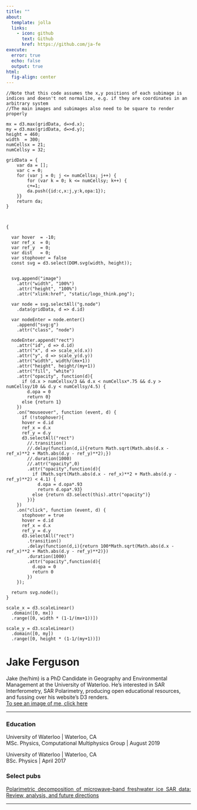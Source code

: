 ```yaml
---
title: ""
about:
  template: jolla
  links:
    - icon: github
      text: Github
      href: https://github.com/ja-fe
execute:
  error: true
  echo: false
  output: true
html:
  fig-align: center
---
```


```ojs
//Note that this code assumes the x,y positions of each subimage is indices and doesn't not normalize, e.g. if they are coordinates in an arbitrary system
//The main images and subimages also need to be square to render properly

mx = d3.max(gridData, d=>d.x);
my = d3.max(gridData, d=>d.y);
height = 460;
width  = 300;
numCellsx = 21;
numCellsy = 32;

gridData = {
    var da = [];
    var c = 0;
    for (var j = 0; j <= numCellsx; j++) {
        for (var k = 0; k <= numCellsy; k++) {
        c+=1;
        da.push({id:c,x:j,y:k,opa:1});
    }}
    return da;
}



{

  var hover  = -10;
  var ref_x  = 0;
  var ref_y  = 0;
  var dist   = 0;
  var stophover = false
  const svg = d3.select(DOM.svg(width, height));


  svg.append("image")
    .attr("width", "100%")
    .attr("height", "100%")
    .attr("xlink:href", "static/logo_think.png");

  var node = svg.selectAll("g.node")
    .data(gridData, d => d.id)
    
  var nodeEnter = node.enter()
    .append("svg:g")
    .attr("class", "node")

  nodeEnter.append("rect")
    .attr("id", d => d.id)
    .attr("x", d => scale_x(d.x))
    .attr("y", d => scale_y(d.y))
    .attr("width", width/(mx+1))
    .attr("height", height/(my+1))
    .attr("fill", "white")
    .attr("opacity", function(d){
      if (d.x > numCellsx/3 && d.x < numCellsx*.75 && d.y > numCellsy/10 && d.y < numCellsy/4.5) {
        d.opa = 0
        return 0}
      else {return 1}
    })
    .on("mouseover", function (event, d) {
      if (!stophover){
      hover = d.id
      ref_x = d.x
      ref_y = d.y
      d3.selectAll("rect")
        //.transition()
        //.delay(function(d,i){return Math.sqrt(Math.abs(d.x - ref_x)**2 + Math.abs(d.y - ref_y)**2);})
        //.duration(1000)
        //.attr("opacity",0)
        .attr("opacity",function(d){
          if (Math.sqrt(Math.abs(d.x - ref_x)**2 + Math.abs(d.y - ref_y)**2) < 4.1) {
            d.opa = d.opa*.93
            return d.opa*.93}
          else {return d3.select(this).attr("opacity")}
        })}
    })
    .on("click", function (event, d) {
      stophover = true
      hover = d.id
      ref_x = d.x
      ref_y = d.y
      d3.selectAll("rect")
        .transition()
        .delay(function(d,i){return 100*Math.sqrt(Math.abs(d.x - ref_x)**2 + Math.abs(d.y - ref_y)**2)})
        .duration(1000)
        .attr("opacity",function(d){
          d.opa = 0
          return 0
        })
    });

  return svg.node();
}
```

```ojs
scale_x = d3.scaleLinear()
  .domain([0, mx])
  .range([0, width * (1-1/(mx+1))])
```

```ojs
scale_y = d3.scaleLinear()
  .domain([0, my])
  .range([0, height * (1-1/(my+1))])
```

# Jake Ferguson

Jake (he/him) is a PhD Candidate in Geography and Environmental Management at the University of Waterloo. He's interested in SAR Interferometry, SAR Polarimetry, producing open educational resources, and fussing over his website's D3 renders.\
[To see an image of me, click here](https://www.google.com/search?channel=fs&client=ubuntu&q=the+importance+of+blind+hiring+practices)

---

<div style="text-align: justify"> 
### Education
University of Waterloo | Waterloo, CA \
MSc. Physics, Computational Multiphysics Group | August 2019

University of Waterloo | Waterloo, CA \
BSc. Physics | April 2017

### Select pubs
[Polarimetric decomposition of microwave-band freshwater ice SAR data: Review, analysis, and future directions](https://doi.org/10.1016/j.rse.2022.113176)
</div>

---